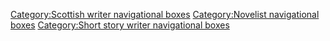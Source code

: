 {{Navbox
|name  = Conan Doyle
|title = [[阿瑟·柯南·道尔]]
|state = {{{state|autocollapse}}}
|listclass = hlist
|above      = {{le|阿瑟·柯南·道尔著作|Arthur Conan Doyle bibliography}}
|group1 = [[歇洛克·福尔摩斯|福尔摩斯系列]]
|list1  =
* [[血字的研究]]（1887年）
* [[四签名]]（1890年）
* [[冒险史]]（1892年）
* [[福爾摩斯回憶錄]]（1894年）
* [[巴斯克維爾的獵犬]]（1902年）
* [[福爾摩斯歸來記]]（1904年）
* [[恐怖谷 (福爾摩斯)|恐怖谷]]（1914年）
* [[最后致意]]（1917年）
* [[福爾摩斯檔案簿]]（1927年）
|group2 = {{le|查林杰教授|Professor Challenger}}
|list2  =
* [[失落的世界]]（1912年）
* {{le|有毒地帶 (小說)|The Poison Belt|有毒地带}}（1913年）
* {{le|The Land of Mist|The Land of Mist}}（1926年）
* {{le|地球痛叫一声|When the World Screamed}}（1928年）
* "{{le|分解机器 (小说)|The Disintegration Machine|分解机器}}"（1929年）
|group3 = 其他小说
|list3  =
* {{le|神秘的克虏伯|The Mystery of Cloomber}}（1888年）
* {{le|金风铁雨录|Micah Clarke|米卡·克拉克}}（1889年）
* {{le|格德尔斯通事务所|The Firm of Girdlestone}}（1890年）
* {{le|白衣纵队|The White Company}}（1891年）
* {{le|拉夫尔斯·霍的所作所为|The Doings of Raffles Haw|點石成金}}（1892年）
* {{le|蛇女士传|Beyond the City|远离城市}}（1892年）
* {{le|恨绮愁罗记|The Refugees|难民}}（1893年）
* {{le|斯塔克·芒若書信|The Stark Munro Letters}}（1895年）
* {{le|遮那德自伐八事|Brigadier Gerard}}（1896年）
* {{le|博徒别传|Rodney Stone}}（1896年）
* {{le|The Tragedy of the Korosko|The Tragedy of the Korosko}}（1898年）
* {{le|吉拉德准将|Brigadier Gerard|吉拉德历险记}}（1903年）
* {{le|奈杰尔爵士|Sir Nigel}}（1906年）
* {{le|马拉库特深渊|The Maracot Deep}}（1929年）
|group4 = [[:Category:阿瑟·柯南·道尔短篇小说|短篇小说]]
|list4  =
* "{{le|J. Habakuk Jephson's Statement|J. Habakuk Jephson's Statement}}"（1884年）
* "{{le|Lot No. 249|Lot No. 249}}"（1892年）
* "{{le|The Parasite|The Parasite}}"（1894年）
* "{{le|撇脚商贩|The Club-Footed Grocer}}"（1898年）
* "{{le|The Brown Hand|The Brown Hand}}"（1899年）
* "{{le|蓝萤石间隙的恐怖事件|The Terror of Blue John Gap}}"（1910年）
* "{{le|航空异闻|The Horror of the Heights}}"（1913年）
|group5 = 其他
|list5  =
* {{le|Charles Altamont Doyle|Charles Altamont Doyle}}
* {{le|James Doyle|James William Edmund Doyle}}
* {{le|Richard Doyle|Richard Doyle (illustrator)}}
* {{le|John Doyle|John Doyle (artist)}}
* {{le|威厄雷村暴怒事件|The Great Wyrley Outrages}}
<!--《柯南·道尔在中国》五卷本、《柯南·道尔汉译研究小史》、《新编增补清末民初小说目录》-->
}}<noinclude>
{{collapsible option}}
{{DEFAULTSORT:Doyle, Arthur Conan}}
[[Category:Scottish writer navigational boxes]]
[[Category:Novelist navigational boxes]]
[[Category:Short story writer navigational boxes]]
</noinclude>